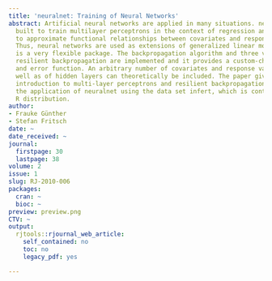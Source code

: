 ```yaml
---
title: 'neuralnet: Training of Neural Networks'
abstract: Artificial neural networks are applied in many situations. neuralnet is
  built to train multilayer perceptrons in the context of regression analyses, i.e.
  to approximate functional relationships between covariates and response variables.
  Thus, neural networks are used as extensions of generalized linear models. neuralnet
  is a very flexible package. The backpropagation algorithm and three versions of
  resilient backpropagation are implemented and it provides a custom-choice of activation
  and error function. An arbitrary number of covariates and response variables as
  well as of hidden layers can theoretically be included. The paper gives a brief
  introduction to multi-layer perceptrons and resilient backpropagation and demonstrates
  the application of neuralnet using the data set infert, which is contained in the
  R distribution.
author:
- Frauke Günther
- Stefan Fritsch
date: ~
date_received: ~
journal:
  firstpage: 30
  lastpage: 38
volume: 2
issue: 1
slug: RJ-2010-006
packages:
  cran: ~
  bioc: ~
preview: preview.png
CTV: ~
output:
  rjtools::rjournal_web_article:
    self_contained: no
    toc: no
    legacy_pdf: yes

---
```

